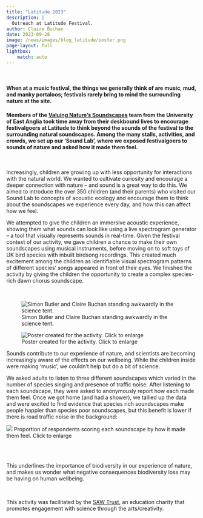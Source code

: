 ```yaml
---
title: "Latitude 2023"
description: |
  Outreach at Latitude Festival.
author: Claire Buchan
date: 2023-09-28
image: /news/images/blog_latitude/poster.png
page-layout: full
lightbox: 
    match: auto
---
```


<br />

#### When at a music festival, the things we generally think of are music, mud, and manky portaloos; festivals rarely bring to mind the surrounding nature at the site.

#### Members of the [Valuing Nature’s Soundscapes](https://economicsofbiodiversity.org/sounds.html) team from the University of East Anglia took time away from their deskbound lives to encourage festivalgoers at Latitude to think beyond the sounds of the festival to the surrounding natural soundscapes. Among the many stalls, activities, and crowds, we set up our ‘Sound Lab’, where we exposed festivalgoers to sounds of nature and asked how it made them feel.

<br />

::: {.grid}

::: {.g-col-12 .g-col-md-7}

Increasingly, children are growing up with less opportunity for interactions with the natural world. We wanted to cultivate curiosity and encourage a deeper connection with nature – and sound is a great way to do this. We aimed to introduce the over 350 children (and their parents) who visited our Sound Lab to concepts of acoustic ecology and encourage them to think about the soundscapes we experience every day, and how this can affect how we feel. 

We attempted to give the children an immersive acoustic experience, showing them what sounds can look like using a live spectrogram generator – a tool that visually represents sounds in real-time. Given the festival context of our activity, we gave children a chance to make their own soundscapes using musical instruments, before moving on to soft toys of UK bird species with inbuilt birdsong recordings. This created much excitement among the children as identifiable visual spectrogram patterns of different species’ songs appeared in front of their eyes. We finished the activity by giving the children the opportunity to create a complex species-rich dawn chorus soundscape.


</br>

:::

::: {.g-col-12 .g-col-md-5}

![Simon Butler and Claire Buchan standing awkwardly in the science tent.](images/blog_latitude/tent.webp)

:::

:::


::: {.grid}

::: {.g-col-12 .g-col-md-8}

![Poster created for the activity. Click to enlarge](images/blog_latitude/poster.webp)

:::

::: {.g-col-12}

Sounds contribute to our experience of nature, and scientists are becoming increasingly aware of the effects on our wellbeing. While the children inside were making ‘music’, we couldn’t help but do a bit of science.

We asked adults to listen to three different soundscapes which varied in the number of species singing and presence of traffic noise. After listening to each soundscape, they were asked to anonymously report how each made them feel. Once we got home (and had a shower), we tallied up the data and were excited to find evidence that species rich soundscapes make people happier than species poor soundscapes, but this benefit is lower if there is road traffic noise in the background:

:::

::: {.g-col-md-8 .g-col-12}

![](images/blog_latitude/latitude_lickert.png)
[Proportion of respondents scoring each soundscape by how it made them feel. Click to enlarge]{.text-secondary}

:::

::: {.g-col-md-4 .g-col-12}

<br>
<br>

This underlines the importance of biodiversity in our experience of nature, and makes us wonder what negative consequences biodiversity loss may be having on human wellbeing. 

:::

:::

<br>

This activity was facilitated by the [SAW Trust]( https://sawtrust.org/), an education charity that promotes engagement with science through the arts/creativity.